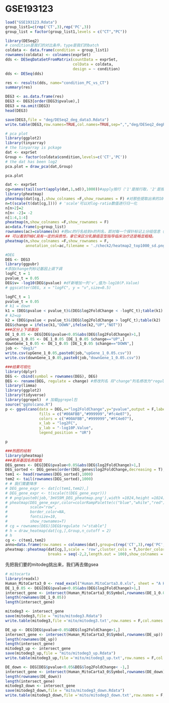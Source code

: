 # GSE193123


```r
load("GSE193123.Rdata")
group_list1=c(rep('CT',3),rep('PC',3))
group_list = factor(group_list1,levels = c("CT","PC"))
```
```r
library(DESeq2)
# condition是我们的对比条件，type是我们的batch
coldata <- data.frame(condition = group_list1)
rownames(coldata) <- colnames(exprSet)
dds <- DESeqDataSetFromMatrix(countData = exprSet,
                              colData = coldata,
                              design = ~ condition)
dds <- DESeq(dds)
```
```r
res <- results(dds, name="condition_PC_vs_CT")
summary(res)
```


```r
DEG3 <- as.data.frame(res)
DEG3 <- DEG3[order(DEG3$pvalue),] 
DEG3 = na.omit(DEG3)
head(DEG3)
```

```r
save(DEG3,file = "deg/DESeq2_deg_data3.Rdata")
write.table(DEG3,row.names=TRUE,col.names=TRUE,sep=",","deg/DESeq2_degPCvsCT_data3.csv")
```

```r
# pca plot
library(ggplot2)
library(tinyarray)
# the tinyarray is pckage
dat <- exprSet
Group <- factor(coldata$condition,levels=c('CT','PC'))
# the dat has been log2
pca.plot = draw_pca(dat,Group)
```
```r
pca.plot
```
```r
dat <- exprSet
cg=names(tail(sort(apply(dat,1,sd)),1000))#apply按行（'1'是按行取，'2'是按列取）取每一行的方差，从小到大排序，取最大的1000个
library(pheatmap)
pheatmap(dat[cg,],show_colnames =F,show_rownames = F) #对那些提取出来的1000个基因所在的每一行取出，组合起来为一个新的表达矩阵
n=t(scale(t(dat[cg,]))) # 'scale'可以对log-ratio数值进行归一化
n[n>2]=2 
n[n< -2]= -2
n[1:4,1:4]
pheatmap(n,show_colnames =F,show_rownames = F)
ac=data.frame(g=group_list)
rownames(ac)=colnames(n) #把ac的行名给到n的列名，即对每一个探针标记上分组信息（是'noTNBC'还是'TNBC'）
## 可以看到TNBC具有一定的异质性，拿它来区分乳腺癌亚型指导临床治疗还是略显粗糙。
pheatmap(n,show_colnames =F,show_rownames = F,
         annotation_col=ac,filename = './check2/heatmap2_top1000_sd.png')
```
```r
#DEG
DEG <- DEG3
library(ggpubr)
#添加change列标记基因上调下调
logFC_t = 1
pvalue_t = 0.05
DEG$v= -log10(DEG$pvalue) #df新增加一列'v',值为-log10(P.Value)
# ggscatter(DEG, x = "logFC", y = "v",size=0.5)
```

```r
logFC_t = 1
pvalue_t = 0.05
# k1 = down
k1 = (DEG$pvalue < pvalue_t)&(DEG$log2FoldChange < -logFC_t);table(k1)
# k2=up
k2 = (DEG$pvalue < pvalue_t)&(DEG$log2FoldChange > logFC_t);table(k2)
DEG$change = ifelse(k1,"DOWN",ifelse(k2,"UP","NOT"))
###区分上下调基因
DE_1_0.05 <- DEG[DEG$pvalue<0.05&abs(DEG$log2FoldChange)>1,]
upGene_1_0.05 <- DE_1_0.05 [DE_1_0.05 $change=="UP",]
downGene_1_0.05 <- DE_1_0.05 [DE_1_0.05 $change=="DOWN",]
job <- "deg3/"
write.csv(upGene_1_0.05,paste0(job,"upGene_1_0.05.csv"))
write.csv(downGene_1_0.05,paste0(job,"downGene_1_0.05.csv"))
```
```r
###结果可视化
library(dplyr)
DEG <- cbind(symbol = rownames(DEG), DEG)
DEG <- rename(DEG, regulate = change) #修改列名 将"change"列名修改为"regulate"
library(limma)
library(ggplot2)
library(tidyverse)
library(ggrepel)  # 加载ggrepel包
source("ggVolcano.R")
p <- ggvolcano(data = DEG,x="log2FoldChange",y="pvalue",output = F,label = "symbol",
               fills = c("#00AFBB","#999999","#fc4e07"),
               colors = c("#00AFBB","#999999","#FC4e07"),
               x_lab = "log2FC",
               y_lab = "-log10P.Value",
               legend_position = "UR")
```

```r
p
```
```r
###热图的绘制
library(pheatmap)
###差异基因名称提取
DEG_genes <- DEG[DEG$pvalue<0.05&abs(DEG$log2FoldChange)>1,]
DEG_sorted <- DEG_genes[order(DEG_genes$log2FoldChange,decreasing = T), ]
tem1 <- head(rownames(DEG_sorted),1000)
tem2 <- tail(rownames(DEG_sorted),1000)
# # 我们需要降序
# DEG_gene_expr <- dat[c(tem1,tem2),]
# DEG_gene_expr <- t(scale(t(DEG_gene_expr)))
# # png(paste0(job,'3mVS9M_DEG_pheatmap.png'),width =1024,height =1024)
# pheatmap(DEG_gene_expr,color=colorRampPalette(c("blue","white","red"))(100),
#          scale="row",
#          border_color=NA,
#          fontsize=10,
#          show_rownames=T)
# cg = rownames(DEG)[DEG$regulate !="stable"]
# h = draw_heatmap(dat[cg,],Group,n_cutoff = 2)
# h
cg <- c(tem1,tem2)
anno=data.frame(row.names = colnames(dat),group=c(rep('CT',3),rep('PC',3)))
pheatmap::pheatmap(dat[cg,],scale = 'row',cluster_cols = T,border_color = NA,
                   breaks = seq(-2,2,length.out = 100),show_colnames = T,show_rownames = F,annotation_col = anno)
```


先把我们要的mitodeg挑出来，我们再去做gsea
```r
# mitocarta
library(readxl)
Human_MitoCarta3_0 <- read_excel("Human.MitoCarta3.0.xls", sheet = "A Human MitoCarta3.0")
DE_1_0.05 <- DEG[DEG$pvalue<0.05&abs(DEG$log2FoldChange)>1,]
intersect_gene <- intersect(Human_MitoCarta3_0$Symbol,rownames(DE_1_0.05))
length(rownames(DE_1_0.05))
length(intersect_gene)
```
```r
mitodeg3 <- intersect_gene
save(mitodeg3,file = "mito/mitodeg3.Rdata")
write.table(mitodeg3,file ='mito/mitodeg3.txt',row.names = F,col.names = F,quote=F)
```

```r
DE_up <- DEG[DEG$pvalue<0.05&DEG$log2FoldChange>1,]
intersect_gene <- intersect(Human_MitoCarta3_0$Symbol,rownames(DE_up))
length(rownames(DE_up))
length(intersect_gene)
mitodeg3_up <- intersect_gene
save(mitodeg3_up,file = "mito/mitodeg3_up.Rdata")
write.table(mitodeg3_up,file ='mito/mitodeg3_up.txt',row.names = F,col.names = F,quote=F)
```
```r
DE_down <- DEG[DEG$pvalue<0.05&DEG$log2FoldChange< -1,]
intersect_gene <- intersect(Human_MitoCarta3_0$Symbol,rownames(DE_down))
length(rownames(DE_down))
length(intersect_gene)
mitodeg3_down <- intersect_gene
save(mitodeg3_down,file = "mito/mitodeg3_down.Rdata")
write.table(mitodeg3_down,file ='mito/mitodeg3_down.txt',row.names = F,col.names = F,quote=F)
```

